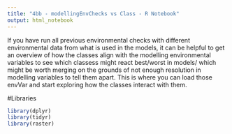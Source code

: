 ```yaml
---
title: "4bb - modellingEnvChecks vs Class - R Notebook"
output: html_notebook
---
```


If you have run all previous environmental checks with different environmental data from what is used in the models, it can be helpful to get an overview of how the classes align with the modelling environmental variables to see which classess might react best/worst in models/ which might be worth merging on the grounds of not enough resolution in modelling variables to tell them apart. This is where you can load those envVar and start exploring how the classes interact with them.

#Libraries
```r
library(dplyr)
library(tidyr)
library(raster)
```


